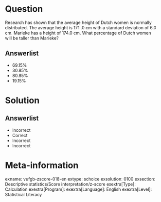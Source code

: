 Question
========
  
Research has shown that the average height of Dutch women is normally distributed. The average height is 171 .0 cm with a standard deviation of 6.0 cm. Marieke has a height of 174.0 cm. What percentage of Dutch women will be taller than Marieke?

  
Answerlist
----------
* 69.15%
* 30.85%
* 80.85%
* 19.15%

Solution
========

Answerlist
----------
* Incorrect
* Correct
* Incorrect
* Incorrect

Meta-information
================
exname: vufgb-zscore-018-en
extype: schoice
exsolution: 0100
exsection: Descriptive statistics/Score interpretation/z-score
exextra[Type]: Calculation
exextra[Program]: 
exextra[Language]: English
exextra[Level]: Statistical Literacy
